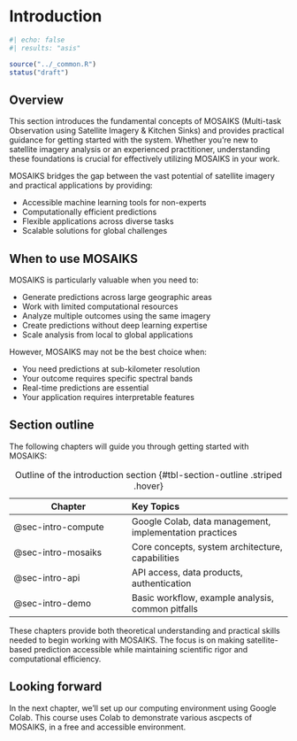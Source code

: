 # Introduction 
```r
#| echo: false
#| results: "asis"

source("../_common.R")
status("draft")
```

## Overview

This section introduces the fundamental concepts of MOSAIKS (Multi-task Observation using Satellite Imagery & Kitchen Sinks) and provides practical guidance for getting started with the system. Whether you're new to satellite imagery analysis or an experienced practitioner, understanding these foundations is crucial for effectively utilizing MOSAIKS in your work.

MOSAIKS bridges the gap between the vast potential of satellite imagery and practical applications by providing:

- Accessible machine learning tools for non-experts
- Computationally efficient predictions
- Flexible applications across diverse tasks
- Scalable solutions for global challenges

## When to use MOSAIKS

MOSAIKS is particularly valuable when you need to:

- Generate predictions across large geographic areas
- Work with limited computational resources
- Analyze multiple outcomes using the same imagery
- Create predictions without deep learning expertise
- Scale analysis from local to global applications

However, MOSAIKS may not be the best choice when:

- You need predictions at sub-kilometer resolution
- Your outcome requires specific spectral bands
- Real-time predictions are essential
- Your application requires interpretable features

## Section outline

The following chapters will guide you through getting started with MOSAIKS:

| Chapter | Key Topics |
|---------|:-----------|
| @sec-intro-compute | Google Colab, data management, implementation practices |
| @sec-intro-mosaiks | Core concepts, system architecture, capabilities |
| @sec-intro-api | API access, data products, authentication |
| @sec-intro-demo| Basic workflow, example analysis, common pitfalls |

: Outline of the introduction section {#tbl-section-outline .striped .hover}

These chapters provide both theoretical understanding and practical skills needed to begin working with MOSAIKS. The focus is on making satellite-based prediction accessible while maintaining scientific rigor and computational efficiency.

::: {.callout-note}
# Looking forward

In the next chapter, we'll set up our computing environment using Google Colab. This course uses Colab to demonstrate various ascpects of MOSAIKS, in a free and accessible environment.
:::
